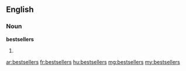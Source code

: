 ==English==

===Noun===
'''bestsellers'''

# {{plural of|[[bestseller]]}}

[[ar:bestsellers]]
[[fr:bestsellers]]
[[hu:bestsellers]]
[[mg:bestsellers]]
[[my:bestsellers]]